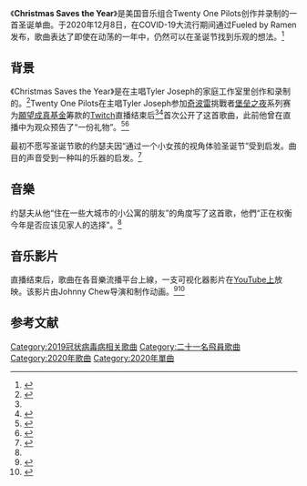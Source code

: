 {{Infobox song
|name=Christmas Saves the Year
|length=3:32
|next_year=|next_title=|prev_year=2020|prev_title=[[Level_of_Concern|Level of Concern]]
|producer=* Tyler Joseph
|writer=[[Tyler_Joseph|Tyler Joseph]]
|label=[[Fueled_by_Ramen|Fueled by Ramen]]
|genre={{tsl|en|Christmas music|聖誕歌}}<ref>{{cite news |last1=Campbell |first1=Rachel |title=Hear Twenty One Pilots' Surprise Holiday Song "Christmas Saves the Year" |url=https://www.altpress.com/news/twenty-one-pilots-christmas-saves-the-year-song/ |access-date=December 9, 2020 |work=[[Alternative_Press_(magazine)|Alternative Press]] |date=December 8, 2020 |archive-date=2020-12-09 |archive-url=https://web.archive.org/web/20201209020322/https://www.altpress.com/news/twenty-one-pilots-christmas-saves-the-year-song/ |dead-url=no }}</ref>
|cover=Twenty One Pilots Christmas Saves The Year Art.jpeg
|studio=
|recorded=2020
|released={{start date|2020|12|08}}
|album=
|artist=[[Twenty_One_Pilots|Twenty One Pilots]]
|type=single
|alt=
|misc={{External music video|{{YouTube|ozXb10fOi2A|"Christmas Saves the Year"}}}}
}}
《'''Christmas Saves the Year'''》是美国音乐组合Twenty One Pilots创作并录制的一首圣诞单曲。于2020年12月8日，在COVID-19大流行期间通过Fueled by Ramen发布，歌曲表达了即使在动荡的一年中，仍然可以在圣诞节找到乐观的想法。<ref name=":0">{{Cite web|title=Hear twenty one pilots’ surprise holiday song "Christmas Saves The Year"|url=https://www.altpress.com/news/twenty-one-pilots-christmas-saves-the-year-song/|accessdate=December 9, 2020|author=Campbell|date=December 9, 2020|first=Rachel|work=Alternative Press|language=en-US|archive-date=2020-12-09|archive-url=https://web.archive.org/web/20201209020322/https://www.altpress.com/news/twenty-one-pilots-christmas-saves-the-year-song/|dead-url=no}}</ref>

== 背景 ==
《Christmas Saves the Year》是在主唱Tyler Joseph的家庭工作室里创作和录制的。<ref>{{Cite web|title=Twenty One Pilots release holiday single, 'Christmas Saves The Year' | NME|url=https://www.nme.com/en_asia/news/music/twenty-one-pilots-release-holiday-single-christmas-saves-the-year-2834864|accessdate=December 9, 2020|date=December 9, 2020|work=NME | Music, Film, TV, Gaming & Pop Culture News|language=en|archive-date=2020-12-31|archive-url=https://web.archive.org/web/20201231030917/https://www.nme.com/en_asia/news/music/twenty-one-pilots-release-holiday-single-christmas-saves-the-year-2834864|dead-url=no}}</ref>Twenty One Pilots在主唱Tyler Joseph参加[[奇波雷墨西哥燒烤|奇波雷]]挑戰者[[堡垒之夜|堡垒之夜]]系列赛为[[願望成真基金|願望成真基金]]筹款的[[Twitch|Twitch]]直播结束后<ref name=":0"/><ref>{{Cite web|title=Chipotle Challenger Series 2020: Everything You Need to Know|url=https://www.dexerto.com/sponsored/chipotle-challenger-series-2020-everything-you-need-to-know-1286259/|accessdate=December 9, 2020|date=December 4, 2020|work=Dexerto|language=en|archive-date=2021-01-28|archive-url=https://web.archive.org/web/20210128061448/https://www.dexerto.com/sponsored/chipotle-challenger-series-2020-everything-you-need-to-know-1286259/|dead-url=no}}</ref>首次公开了这首歌曲，此前他曾在直播中为观众预告了“一份礼物”。<ref>{{Cite tweet|user=twentyonepilots|number=1336497936658731010|date=December 9, 2020|title=an original twenty one pilots christmas song written and recorded in tyler's home studio. from us to you, merry christmas}}</ref><ref>{{Cite web|title=See why fans think new music from twenty one pilots is arriving soon|url=https://www.altpress.com/news/twenty-one-pilots-new-music-fan-theories/|accessdate=December 9, 2020|author=Dowd|date=December 8, 2020|first=Rachael|work=Alternative Press|language=en-US|archive-date=2021-01-28|archive-url=https://web.archive.org/web/20210128121840/https://www.altpress.com/news/twenty-one-pilots-new-music-fan-theories/|dead-url=no}}</ref>

最初不愿写圣诞节歌的约瑟夫因“通过一个小女孩的视角体验圣诞节”受到启发。曲目的声音受到一种叫{{Translink|en|Mellotron|美乐特朗}}的乐器的启发。<ref name=":1">{{Cite web|title=Tyler Joseph Interview with Zane Lowe - CSTY (12.9.20) - YouTube|url=https://www.youtube.com/watch?v=alJ7K-_EP38&t=624s|accessdate=December 28, 2020|work=www.youtube.com|archive-date=2021-01-28|archive-url=https://web.archive.org/web/20210128060343/https://www.youtube.com/watch?v=alJ7K-_EP38&t=624s|dead-url=no}}</ref>

== 音樂 ==
约瑟夫从他“住在一些大城市的小公寓的朋友”的角度写了这首歌，他們“正在权衡今年是否应该见家人的选择”。<ref name=":1"/>

== 音乐影片 ==
直播结束后，歌曲在各音樂流播平台上線，一支可视化器影片在[[YouTube|YouTube上]]放映。该影片由Johnny Chew导演和制作动画。<ref>{{Cite web|title=Twenty One Pilots share festive new single 'Christmas Saves The Year'|url=https://www.hotpress.com/music/twenty-one-pilots-share-festive-new-single-christmas-saves-the-year-22835758|accessdate=December 13, 2020|author=Brayden|first=Kate|work=Hotpress|archive-date=2020-12-10|archive-url=https://web.archive.org/web/20201210142706/https://www.hotpress.com/music/twenty-one-pilots-share-festive-new-single-christmas-saves-the-year-22835758|dead-url=no}}</ref><ref>{{Cite web|title=Twenty One Pilots Release Holiday Single|url=https://vermilioncountyfirst.com/2020/12/09/twenty-one-pilots-release-holiday-single/|accessdate=December 13, 2020|author=News|first=Music|work=Vermilion County First}}</ref>

== 参考文献 ==
{{Reflist}}
[[Category:2019冠状病毒病相关歌曲|Category:2019冠状病毒病相关歌曲]]
[[Category:二十一名飛員歌曲|Category:二十一名飛員歌曲]]
[[Category:2020年歌曲|Category:2020年歌曲]]
[[Category:2020年單曲|Category:2020年單曲]]

{{Twenty One Pilots}}